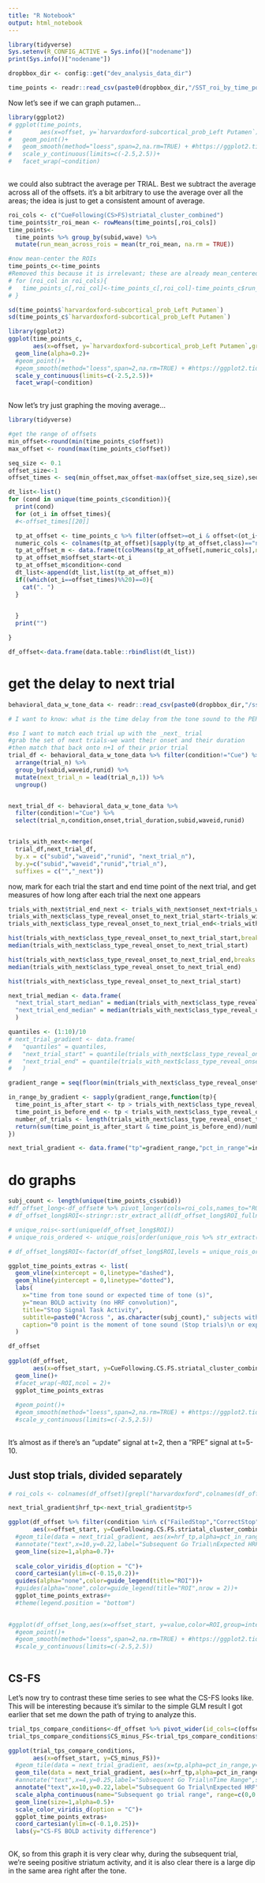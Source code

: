 ```yaml
---
title: "R Notebook"
output: html_notebook
---
```


```r
library(tidyverse)
Sys.setenv(R_CONFIG_ACTIVE = Sys.info()["nodename"])
print(Sys.info()["nodename"])

```

```r
dropbbox_dir <- config::get("dev_analysis_data_dir")

```



```r
time_points <- readr::read_csv(paste0(dropbbox_dir,"/SST_roi_by_time_point.csv"))
```


Now let's see if we can graph putamen...
```r
library(ggplot2)
# ggplot(time_points,
#        aes(x=offset, y=`harvardoxford-subcortical_prob_Left Putamen`))+
#   geom_point()+
#   geom_smooth(method="loess",span=2,na.rm=TRUE) + #https://ggplot2.tidyverse.org/reference/geom_smooth.html
#   scale_y_continuous(limits=c(-2.5,2.5))+
#   facet_wrap(~condition)
  
```



we could also subtract the average per TRIAL. Best we subtract the average across all of the offsets. it's a bit arbitrary to use the average over all the areas; the idea is just to get a consistent amount of average.

```r
roi_cols <- c("CueFollowing(CS>FS)striatal_cluster_combined")
time_points$tr_roi_mean <- rowMeans(time_points[,roi_cols])
time_points<- 
  time_points %>% group_by(subid,wave) %>%
  mutate(run_mean_across_rois = mean(tr_roi_mean, na.rm = TRUE))

#now mean-center the ROIs
time_points_c<-time_points
#Removed this because it is irrelevant; these are already mean_centered when they come in. need to do a bit of work to see how that is.
# for (roi_col in roi_cols){
#   time_points_c[,roi_col]<-time_points_c[,roi_col]-time_points_c$run_mean_across_rois
# }
```

```r
sd(time_points$`harvardoxford-subcortical_prob_Left Putamen`)
sd(time_points_c$`harvardoxford-subcortical_prob_Left Putamen`)
```

```r
library(ggplot2)
ggplot(time_points_c,
       aes(x=offset, y=`harvardoxford-subcortical_prob_Left Putamen`,group=interaction(trial_n,subid,wave)))+
  geom_line(alpha=0.2)+
  #geom_point()+
  #geom_smooth(method="loess",span=2,na.rm=TRUE) + #https://ggplot2.tidyverse.org/reference/geom_smooth.html
  scale_y_continuous(limits=c(-2.5,2.5))+
  facet_wrap(~condition)
  
```

Now let's try just graphing the moving average...

```r
library(tidyverse)

#get the range of offsets
min_offset<-round(min(time_points_c$offset))
max_offset <- round(max(time_points_c$offset))

seq_size <- 0.1
offset_size<-1
offset_times <- seq(min_offset,max_offset-max(offset_size,seq_size),seq_size)

dt_list<-list()
for (cond in unique(time_points_c$condition)){
  print(cond)
  for (ot_i in offset_times){
  #<-offset_times[[20]]

  tp_at_offset <- time_points_c %>% filter(offset>=ot_i & offset<(ot_i+offset_size) & condition==cond)
  numeric_cols <- colnames(tp_at_offset)[sapply(tp_at_offset,class)=="numeric"]
  tp_at_offset_m <- data.frame(t(colMeans(tp_at_offset[,numeric_cols],na.rm=TRUE)))
  tp_at_offset_m$offset_start<-ot_i
  tp_at_offset_m$condition<-cond
  dt_list<-append(dt_list,list(tp_at_offset_m))
  if((which(ot_i==offset_times)%%20)==0){
    cat(". ")
  }
  

  }
  print("")

}

df_offset<-data.frame(data.table::rbindlist(dt_list))


```

# get the delay to next trial

```r

behavioral_data_w_tone_data <- readr::read_csv(paste0(dropbbox_dir,"/sst_behavioral_data_all_w_class_type_reveal_onset.csv"))

# I want to know: what is the time delay from the tone sound to the PERIOD of the next trial?

```


```r
#so I want to match each trial up with the _next_ trial
#grab the set of next trials-we want their onset and their duration
#then match that back onto n+1 of their prior trial
trial_df <- behavioral_data_w_tone_data %>% filter(condition!="Cue") %>% 
  arrange(trial_n) %>%
  group_by(subid,waveid,runid) %>%
  mutate(next_trial_n = lead(trial_n,1)) %>%
  ungroup()


next_trial_df <- behavioral_data_w_tone_data %>% 
  filter(condition!="Cue") %>%
  select(trial_n,condition,onset,trial_duration,subid,waveid,runid)


trials_with_next<-merge(
  trial_df,next_trial_df,
  by.x = c("subid","waveid","runid", "next_trial_n"),
  by.y=c("subid","waveid","runid","trial_n"),
  suffixes = c("","_next"))
```


now, mark for each trial the start and end time point of the next trial, and get measures of how long after each trial the next one appears

```r
trials_with_next$trial_end_next <- trials_with_next$onset_next+trials_with_next$trial_duration_next
trials_with_next$class_type_reveal_onset_to_next_trial_start<-trials_with_next$onset_next-trials_with_next$class_type_reveal_onset
trials_with_next$class_type_reveal_onset_to_next_trial_end<-trials_with_next$trial_end_next-trials_with_next$class_type_reveal_onset
```

```r
hist(trials_with_next$class_type_reveal_onset_to_next_trial_start,breaks = 100)
median(trials_with_next$class_type_reveal_onset_to_next_trial_start)
```



```r
hist(trials_with_next$class_type_reveal_onset_to_next_trial_end,breaks = 100)
median(trials_with_next$class_type_reveal_onset_to_next_trial_end)
```
```r
hist(trials_with_next$class_type_reveal_onset_to_next_trial_start)
```

```r
next_trial_median <- data.frame(
  "next_trial_start_median" = median(trials_with_next$class_type_reveal_onset_to_next_trial_start),
  "next_trial_end_median" = median(trials_with_next$class_type_reveal_onset_to_next_trial_end)
  )

quantiles <- (1:10)/10
# next_trial_gradient <- data.frame(
#   "quantiles" = quantiles,
#   "next_trial_start" = quantile(trials_with_next$class_type_reveal_onset_to_next_trial_start,(1:10)/10),
#   "next_trial_end" = quantile(trials_with_next$class_type_reveal_onset_to_next_trial_end,(1:10)/10)
#   )

gradient_range = seq(floor(min(trials_with_next$class_type_reveal_onset_to_next_trial_start)),ceiling(max(trials_with_next$class_type_reveal_onset_to_next_trial_end)),0.1)

in_range_by_gradient <- sapply(gradient_range,function(tp){
  time_point_is_after_start <- tp > trials_with_next$class_type_reveal_onset_to_next_trial_start
  time_point_is_before_end <- tp < trials_with_next$class_type_reveal_onset_to_next_trial_end
  number_of_trials <- length(trials_with_next$class_type_reveal_onset_to_next_trial_start) 
  return(sum(time_point_is_after_start & time_point_is_before_end)/number_of_trials)
})

next_trial_gradient <- data.frame("tp"=gradient_range,"pct_in_range"=in_range_by_gradient)
```



# do graphs

```r


subj_count <- length(unique(time_points_c$subid))
#df_offset_long<-df_offset# %>% pivot_longer(cols=roi_cols,names_to="ROI_fullname",values_to="value")
# df_offset_long$ROI<-stringr::str_extract_all(df_offset_long$ROI_fullname,pattern = "(?<=harvardoxford\\..{0,3}cortical_prob_)(.*)") %>% sub("\\."," ",.)

# unique_rois<-sort(unique(df_offset_long$ROI))
# unique_rois_ordered <- unique_rois[order(unique_rois %>% str_extract("(?<=.{3,5}\\s)(.*)"))]

# df_offset_long$ROI<-factor(df_offset_long$ROI,levels = unique_rois_ordered, ordered=TRUE)

ggplot_time_points_extras <- list(
  geom_vline(xintercept = 0,linetype="dashed"),
  geom_hline(yintercept = 0,linetype="dotted"),
  labs(
    x="time from tone sound or expected time of tone (s)",
    y="mean BOLD activity (no HRF convolution)",
    title="Stop Signal Task Activity",
    subtitle=paste0("Across ", as.character(subj_count)," subjects with 128 trials each"),
    caption="0 point is the moment of tone sound (Stop trials)\n or expected tone sound based on prior trial (Go trials)\n HRF convolution not applied\n1 s moving averages")
  )

df_offset
  
ggplot(df_offset,
       aes(x=offset_start, y=CueFollowing.CS.FS.striatal_cluster_combined,color=condition))+
  geom_line()+
  #facet_wrap(~ROI,ncol = 2)+
  ggplot_time_points_extras
  
  #geom_point()+
  #geom_smooth(method="loess",span=2,na.rm=TRUE) + #https://ggplot2.tidyverse.org/reference/geom_smooth.html
  #scale_y_continuous(limits=c(-2.5,2.5))
  

```

It's almost as if there's an "update" signal at t=2, then a "RPE" signal at t=5-10.

## Just stop trials, divided separately


```r
# roi_cols <- colnames(df_offset)[grepl("harvardoxford",colnames(df_offset))]

next_trial_gradient$hrf_tp<-next_trial_gradient$tp+5

ggplot(df_offset %>% filter(condition %in% c("FailedStop","CorrectStop")),
       aes(x=offset_start, y=CueFollowing.CS.FS.striatal_cluster_combined,color=condition))+
  #geom_tile(data = next_trial_gradient, aes(x=hrf_tp,alpha=pct_in_range,y=0),fill="#77ff77",color="transparent")+
  #annotate("text",x=10,y=0.22,label="Subsequent Go Trial\nExpected HRF",size=2)+
  geom_line(size=1,alpha=0.7)+
  
  scale_color_viridis_d(option = "C")+
  coord_cartesian(ylim=c(-0.15,0.2))+
  guides(alpha="none",color=guide_legend(title="ROI"))+
  #guides(alpha="none",color=guide_legend(title="ROI",nrow = 2))+
  ggplot_time_points_extras#+
  #theme(legend.position = "bottom")
  

#ggplot(df_offset_long,aes(x=offset_start, y=value,color=ROI,group=intersect(ROI,condition)))+geom_line()
  #geom_point()+
  #geom_smooth(method="loess",span=2,na.rm=TRUE) + #https://ggplot2.tidyverse.org/reference/geom_smooth.html
  #scale_y_continuous(limits=c(-2.5,2.5))
  

```

## CS-FS

Let's now try to contrast these time series to see what the CS-FS looks like. This will be interesting because it's similar to the simple GLM result I got earlier that set me down the path of trying to analyze this.

```r


trial_tps_compare_conditions<-df_offset %>% pivot_wider(id_cols=c(offset_start),names_from = "condition",values_from="CueFollowing.CS.FS.striatal_cluster_combined")
trial_tps_compare_conditions$CS_minus_FS<-trial_tps_compare_conditions$CorrectStop-trial_tps_compare_conditions$FailedStop
```



```r

ggplot(trial_tps_compare_conditions,
       aes(x=offset_start, y=CS_minus_FS))+
  #geom_tile(data = next_trial_gradient, aes(x=tp,alpha=pct_in_range,y=0),fill="#000000",color="transparent")+
  geom_tile(data = next_trial_gradient, aes(x=hrf_tp,alpha=pct_in_range,y=0),fill="#77ff77",color="transparent")+
  #annotate("text",x=4,y=0.25,label="Subsequent Go Trial\nTime Range",size=2)+
  annotate("text",x=10,y=0.22,label="Subsequent Go Trial\nExpected HRF",size=2)+
  scale_alpha_continuous(name="Subsequent go trial range", range=c(0,0.7),labels=scales::percent_format())+
  geom_line(size=1,alpha=0.5)+
  scale_color_viridis_d(option = "C")+
  ggplot_time_points_extras+
  coord_cartesian(ylim=c(-0.1,0.25))+
  labs(y="CS-FS BOLD activity difference")
  
```

OK, so from this graph it is very clear why, during the subsequent trial, we're seeing positive striatum activity, and it is also clear there is a large dip in the same area right after the tone.




<!-- ## find a way to compare activity from the start and end. Is there a sort of habituation effect? -->

<!-- Easy way first. Take just CS or FS, then do one graph per ROI, use color with the order of the task. -->


<!-- ```{r} -->

<!-- roi_cols <- colnames(time_points_c)[grepl("harvardoxford",colnames(time_points_c))] -->

<!-- next_trial_gradient$hrf_tp<-next_trial_gradient$tp+5 -->

<!-- time_points_long<-time_points_c %>% pivot_longer(cols=roi_cols,names_to="ROI",values_to="value") -->

<!-- unique_rois<-sort(unique(time_points_long$ROI)) -->
<!-- unique_rois_ordered <- unique_rois[order(unique_rois %>% str_extract("(?<=.{3,5}\\.)([A-Za-z]*)$"))] -->

<!-- time_points_long$ROI<-factor(time_points_long$ROI,levels = unique_rois_ordered, ordered=TRUE) -->


<!-- for (c_i in unique(time_points_long$condition)){ -->
<!--   c_plot <- ggplot(time_points_long %>% filter(condition==c_i), -->
<!--        aes(x=offset, y=value,color=trial_n))+ -->
<!--   facet_wrap(~ROI)+ -->
<!--   geom_tile(data = next_trial_gradient, aes(x=hrf_tp,alpha=pct_in_range,y=0),fill="#77ff77",color="transparent")+ -->
<!--   annotate("text",x=10,y=0.22,label="Subsequent Go Trial\nExpected HRF",size=2)+ -->
<!--   geom_line(size=1,alpha=0.1)+ -->
<!--   #scale_color_viridis_d(option = "C")+ -->
<!--   #coord_cartesian(ylim=c(-0.1,0.25))+ -->
<!--   ggplot_time_points_extras -->
<!--   print(c_plot) -->

<!-- } -->

<!-- ``` -->

<!-- That doesn't work. OK, let's try putting the activity into buckets of trials (early, mid, late) then graph for those three groups -->


<!-- ```{r} -->
<!-- library(tidyverse) -->

<!-- #get the range of offsets -->
<!-- min_offset<-round(min(time_points_c$offset)) -->
<!-- max_offset <- round(max(time_points_c$offset)) -->

<!-- seq_size <- 0.1 -->
<!-- offset_size<-1 -->
<!-- offset_times <- seq(min_offset,max_offset-max(offset_size,seq_size),seq_size) -->

<!-- dt_list<-list() -->
<!-- time_points_c$trial_bucket<-"" -->
<!-- time_points_c$trial_bucket[time_points_c$trial_n<=40]<-"early" -->
<!-- time_points_c$trial_bucket[time_points_c$trial_n%in% seq(139-40,139,2)]<-"mid" -->
<!-- time_points_c$trial_bucket[time_points_c$trial_n %in% seq(239-40,239,2)]<-"late" -->




<!-- for (cond in unique(time_points_c$condition)){ -->
<!--   print(cond) -->
<!--   for (tb_i in unique(time_points_c$trial_bucket)){ -->

<!--     for (ot_i in offset_times){ -->


<!--       tp_at_offset <- time_points_c %>% filter(offset>=ot_i & offset<(ot_i+offset_size) & condition==cond & trial_bucket==tb_i) -->
<!--       numeric_cols <- colnames(tp_at_offset)[sapply(tp_at_offset,class)=="numeric"] -->
<!--       tp_at_offset_m <- data.frame(t(colMeans(tp_at_offset[,numeric_cols],na.rm=TRUE))) -->
<!--       tp_at_offset_m$offset_start<-ot_i -->
<!--       tp_at_offset_m$condition<-cond -->
<!--       tp_at_offset_m$trial_bucket<-tb_i -->
<!--       dt_list<-append(dt_list,list(tp_at_offset_m)) -->
<!--       if((which(ot_i==offset_times)%%20)==0){ -->
<!--         cat(". ") -->
<!--       } -->
<!--     } -->

<!--   } -->

<!-- } -->

<!-- df_offset_run_buckets<-data.frame(data.table::rbindlist(dt_list)) -->


<!-- ``` -->



<!-- ```{r} -->
<!-- roi_cols <- colnames(df_offset_run_buckets)[grepl("harvardoxford",colnames(df_offset_run_buckets))] -->
<!-- df_offset_long<-df_offset_run_buckets %>% pivot_longer(cols=roi_cols,names_to="ROI",values_to="value") -->


<!-- df_offset_long <- df_offset_long[!is.nan(df_offset_long$tr), ] -->
<!-- df_offset_long$trial_bucket<-factor(df_offset_long$trial_bucket, levels=c("early","mid","late")) -->
<!-- df_offset_long$ROI_label<-df_offset_long$ROI %>% as.character %>% stringr::str_extract_all(pattern = "(?<=harvardoxford\\..{0,3}cortical_prob_)(.*)") %>% unlist -->
<!-- unique_rois<-sort(unique(df_offset_long$ROI_label)) -->
<!-- unique_rois_ordered <- unique_rois[order(unique_rois %>% str_extract("(?<=.{3,5}\\.)([A-Za-z]*)$"))] -->

<!-- df_offset_long$ROI_label<-factor(df_offset_long$ROI_label,levels = unique_rois_ordered, ordered=TRUE) -->


<!-- for (c_i in unique(df_offset_long$condition)){ -->
<!--   c_plot <- ggplot(df_offset_long  %>% filter(condition==c_i),#filter(condition==c_i), -->
<!--          aes(x=offset_start, y=value,color=trial_bucket,group=trial_bucket))+ -->
<!--     facet_wrap(~ROI_label,ncol = 4)+ -->
<!--     #geom_tile(data = next_trial_gradient, aes(x=hrf_tp,alpha=pct_in_range,y=0),fill="#77ff77",color="transparent")+ -->
<!--     annotate("text",x=10,y=0.22,label="Subsequent Go Trial\nExpected HRF",size=2)+ -->
<!--     geom_line(size=1,alpha=0.5)+ -->
<!--     #scale_color_viridis_d(option = "C")+ -->
<!--     #coord_cartesian(ylim=c(-0.1,0.25))+ -->
<!--     ggplot_time_points_extras+ -->
<!--       labs( -->
<!--       title="Stop Signal Task Activity", -->
<!--       subtitle=paste0(c_i) -->
<!--     ) -->


<!--   #geom_point()+ -->
<!--   #geom_smooth(method="loess",span=2,na.rm=TRUE) + #https://ggplot2.tidyverse.org/reference/geom_smooth.html -->
<!--   #scale_y_continuous(limits=c(-2.5,2.5)) -->
<!--   print(c_plot) -->
<!-- } -->

<!-- ``` -->



<!-- ```{r} -->
<!-- next_trial_gradient$hrf_tp<-next_trial_gradient$tp+5 -->

<!-- for (c_i in unique(df_offset_long$condition)){ -->
<!--   c_plot <- ggplot(df_offset_long %>% filter(condition==c_i & trial_bucket!=""), -->
<!--        aes(x=offset_start, y=value,color=ROI_label))+ -->
<!--   facet_wrap(~trial_bucket,nrow = 1)+ -->
<!--   geom_tile(data = next_trial_gradient, aes(x=hrf_tp,alpha=pct_in_range,y=0),fill="#77ff77",color="transparent",show.legend=FALSE)+ -->
<!--   annotate("text",x=10,y=0.22,label="Subsequent Go Trial\nExpected HRF",size=2)+ -->
<!--   geom_line(size=1,alpha=0.5)+ -->
<!--   scale_color_viridis_d(option = "C")+ -->
<!--   coord_cartesian(ylim=c(-0.5,0.5))+ -->
<!--   ggplot_time_points_extras+ -->
<!--       labs( -->
<!--       title="Stop Signal Task Activity", -->
<!--       subtitle=paste0(c_i) -->
<!--     )+theme(legend.position = "bottom") -->

<!--   print(c_plot) -->
<!-- } -->

<!-- ``` -->

<!-- Can we contrast CS and FS in the way we did above? -->



<!-- ```{r} -->

<!-- trial_tps_compare_conditions<-df_offset_long %>% pivot_wider(id_cols=c(ROI_label,offset_start,trial_bucket),names_from = "condition",values_from="value") -->
<!-- trial_tps_compare_conditions$CS_minus_FS<-trial_tps_compare_conditions$CorrectStop-trial_tps_compare_conditions$FailedStop -->
<!-- ``` -->



<!-- ```{r} -->

<!--   c_plot <- ggplot(trial_tps_compare_conditions %>% filter(trial_bucket!=""), -->
<!--        aes(x=offset_start, y=CS_minus_FS,color=ROI_label))+ -->
<!--   facet_wrap(~trial_bucket,nrow = 1)+ -->
<!--   geom_tile(data = next_trial_gradient, aes(x=hrf_tp,alpha=pct_in_range,y=0),fill="#77ff77",color="transparent",show.legend=FALSE)+ -->
<!--   annotate("text",x=10,y=0.22,label="Subsequent Go Trial\nExpected HRF",size=2)+ -->
<!--   geom_line(size=1,alpha=0.5)+ -->
<!--   scale_color_viridis_d(option = "C")+ -->
<!--   coord_cartesian(ylim=c(-0.5,0.5))+ -->
<!--   ggplot_time_points_extras+ -->
<!--       labs( -->
<!--       title="Stop Signal Task Activity", -->
<!--       subtitle=paste0(c_i), -->
<!--       y="CS-FS BOLD activity difference")+ -->
<!--     theme(legend.position = "bottom") -->
<!-- print(c_plot) -->

<!-- #  -->
<!-- # ggplot(trial_tps_compare_conditions, -->
<!-- #        aes(x=offset_start, y=CS_minus_FS,color=ROI))+ -->
<!-- #   #geom_tile(data = next_trial_gradient, aes(x=tp,alpha=pct_in_range,y=0),fill="#000000",color="transparent")+ -->
<!-- #   geom_tile(data = next_trial_gradient, aes(x=hrf_tp,alpha=pct_in_range,y=0),fill="#77ff77",color="transparent")+ -->
<!-- #   #annotate("text",x=4,y=0.25,label="Subsequent Go Trial\nTime Range",size=2)+ -->
<!-- #   annotate("text",x=10,y=0.22,label="Subsequent Go Trial\nExpected HRF",size=2)+ -->
<!-- #   scale_alpha_continuous(name="Subsequent go trial range", range=c(0,0.7),labels=scales::percent_format())+ -->
<!-- #   geom_line(size=1,alpha=0.5)+ -->
<!-- #   scale_color_viridis_d(option = "C")+ -->
<!-- #   ggplot_time_points_extras+ -->
<!-- #   coord_cartesian(ylim=c(-0.1,0.25))+ -->
<!-- #   labs(y="CS-FS BOLD activity difference") -->

<!-- ``` -->



<!-- There are a different distribution of the number of trials for each condition, but not in a way that clearly could produce the discrepancy I'm observing above. -->
<!-- ```{r} -->
<!-- time_points_c %>% filter(trial_bucket!="") %>% group_by(condition,trial_bucket) %>% summarize(trial_count=n()) -->
<!-- ``` -->



